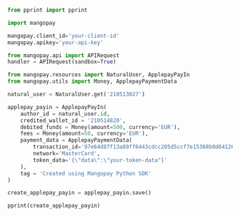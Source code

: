   
```python Python  

from pprint import pprint

import mangopay

mangopay.client_id='your-client-id'
mangopay.apikey='your-api-key'

from mangopay.api import APIRequest
handler = APIRequest(sandbox=True)

from mangopay.resources import NaturalUser, ApplepayPayIn
from mangopay.utils import Money, ApplepayPaymentData

natural_user = NaturalUser.get('210513027')

applepay_payin = ApplepayPayIn(
    author_id = natural_user.id,
    credited_wallet_id = '210514820',
    debited_funds = Money(amount=500, currency='EUR'),
    fees = Money(amount=50, currency='EUR'),
    payment_data = ApplepayPaymentData(
        transaction_id='97e64d87f13a89ff6443cdcc205d5ccf7e15368b0d64126a8a2e0888a3a5c2a0',
        network='MasterCard',        
        token_data='{\"data\":\"your-token-data"}'
    ),
    tag = 'Created using Mangopay Python SDK'
)

create_applepay_payin = applepay_payin.save()

pprint(create_applepay_payin)
  
```